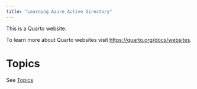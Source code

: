```yaml
---
title: "Learning Azure Active Directory"
---
```


This is a Quarto website.

To learn more about Quarto websites visit <https://quarto.org/docs/websites>.

# Topics

See [Topics](topics.html)
